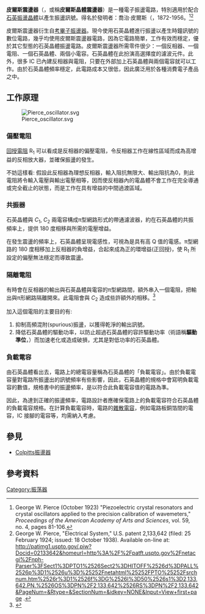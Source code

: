 '''皮爾斯震盪器'''（{{lang|en|Pierce oscillator}}，或稱'''皮爾斯晶體震盪器'''）是一種電子振盪電路，特別適用於配合[[石英晶体谐振器|石英振盪晶體]]以產生振盪訊號。得名於發明者：喬治·皮爾斯（{{lang|en|George W. Pierce}}，1872-1956。<ref>George W. Pierce (October 1923) "Piezoelectric crystal resonators and crystal oscillators applied to the precision calibration of wavemeters," ''Proceedings of the American Academy of Arts and Sciences'', vol. 59, no. 4, pages 81-106.</ref><ref>George W. Pierce, "Electrical System," U.S. patent 2,133,642 (filed: 25 February 1924; issued: 18 October 1938).  Available on-line at: http://patimg1.uspto.gov/.piw?Docid=02133642&homeurl=http%3A%2F%2Fpatft.uspto.gov%2Fnetacgi%2Fnph-Parser%3FSect1%3DPTO1%2526Sect2%3DHITOFF%2526d%3DPALL%2526p%3D1%2526u%3D%25252Fnetahtml%25252FPTO%25252Fsrchnum.htm%2526r%3D1%2526f%3DG%2526l%3D50%2526s1%3D2,133,642.PN.%2526OS%3DPN%2F2,133,642%2526RS%3DPN%2F2,133,642&PageNum=&Rtype=&SectionNum=&idkey=NONE&Input=View+first+page .</ref>

皮爾斯震盪器衍生自[[考畢子振盪器|考畢子振盪器]]。現今使用石英晶體進行振盪以產生時鐘訊號的數位電路，幾乎均使用皮爾斯震盪器電路，因為它電路簡單，工作有效而穩定，優於其它型態的石英晶體振盪電路。皮爾斯震盪器所需零件很少：一個反相器、一個電阻、一個石英晶體、兩個小電容。石英晶體在此扮演高選擇度的濾波元件。此外，很多 IC 已內建反相器與電阻，只要在外部加上石英晶體與兩個電容就可以工作。由於石英晶體頻率穩定，此電路成本又很低，因此廣泛用於各種消費電子產品之中。

==工作原理==
[[Image:Pierce_oscillator.svg|thumb]]
===偏壓電阻===
[[反馈|回授]][[電阻|電阻]] R<sub>1</sub> 可以看成是反相器的偏壓電阻，令反相器工作在線性區域而成為高增益的反相放大器，並確保振盪的發生。 

不妨這樣看: 假設此反相器為理想反相器，輸入阻抗無限大、輸出阻抗為0，則此電阻將令輸入電壓與輸出電壓相等，因而使反相器內的電晶體不會工作在完全導通或完全截止的狀態，而是工作在具有增益的中間過渡區域。

===共振器===
石英晶體與 ''C''<sub>1</sub>, ''C''<sub>2</sub> 兩電容構成π型網路形式的帶通濾波器，約在石英晶體的共振頻率上，提供 180 度相移與所需的電壓增益。

在發生震盪的頻率上，石英晶體呈現電感性，可視為是具有高 Q 值的電感。π型網路的 180 度相移加上反相器的負增益，合起來成為正的環增益(正回授)，使 R<sub>1</sub> 所設定的偏壓無法穩定而導致震盪。

===隔離電阻===
有時會在反相器的輸出與石英晶體與電容的π型網路間，額外串入一個電阻，把輸出與π形網路隔離開來。此電阻會與 ''C''<sub>2</sub> 造成些許額外的相移。<ref name="Fairchild_AN340">{{PDF|[http://www.fairchildsemi.com/an/AN/AN-340.pdf Fairchild Semiconductor Corporation, HCMOS Crystal Oscillators: Fairchild Semiconductor Application Note 340, May 1983, pp. 1-2]|45.4 [[Kibibyte|KiB]]<!-- application/pdf, 46493 bytes -->}}</ref>

加入這個電阻的主要目的有:
#抑制高頻混附(spurious)振盪，以獲得乾淨的輸出訊號。
#降低石英晶體的驅動功率，以防止超過石英晶體的容許驅動功率（術語稱'''驅動準位'''，{{lang|en|drive level}}）而加速老化或造成破損，尤其是對低功率的石英晶體。

===負載電容===

由石英晶體看出去，電路上的總電容量稱為石英晶體的「負載電容」。由於負載電容量對電路所振盪出的訊號頻率有些影響，因此，石英晶體的規格中會寫明負載電容的數值，規格書中的振盪頻率，是以符合此負載電容值的電路為準。

因此，為達到正確的振盪頻率，電路設計者應確保電路上的負載電容符合石英晶體的負載電容規格。在計算負載電容時，電路的[[雜散電容|雜散電容]]，例如電路板銅箔間的電容，IC 接腳的電容等，均需納入考慮。


==參見==
*[[Colpitts振盪器|Colpitts振盪器]]

==參考資料==
<References/>

[[Category:振荡器|Category:振荡器]]